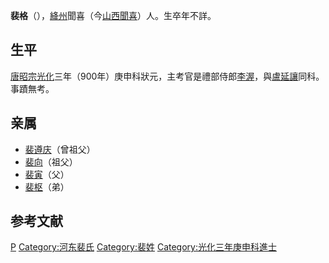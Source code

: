 '''裴格'''（{{bd|？年||？年||}}），[[绛州|絳州]]聞喜（今[[山西省|山西]][[闻喜县|聞喜]]）人。生卒年不詳。 
== 生平 ==
[[唐昭宗|唐昭宗]][[光化|光化]]三年（900年）庚申科狀元，主考官是禮部侍郎[[李渥|李渥]]，與[[盧延讓|盧延讓]]同科。事蹟無考。

== 亲属 ==
*[[裴遵庆|裴遵庆]]（曾祖父）
*[[裴向|裴向]]（祖父）
*[[裴寅|裴寅]]（父）
*[[裴枢|裴枢]]（弟）

== 参考文献 ==
{{Reflist}}
{{唐朝人小作品}}
[[Category:唐朝狀元|P]]
[[Category:河东裴氏|Category:河东裴氏]]
[[Category:裴姓|Category:裴姓]]
[[Category:光化三年庚申科進士|Category:光化三年庚申科進士]]